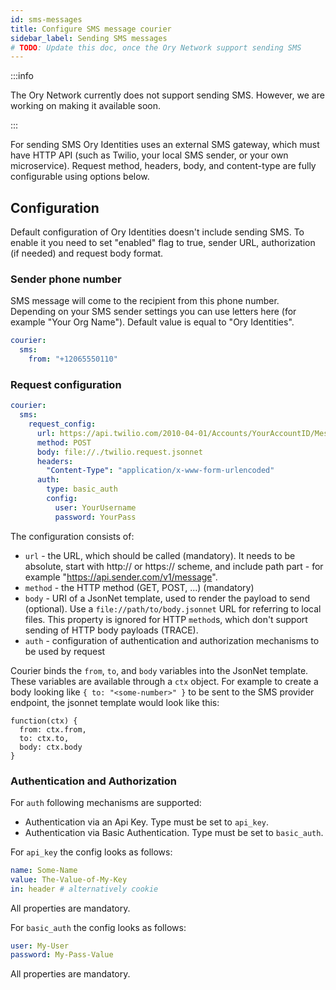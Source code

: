 ```yaml
---
id: sms-messages
title: Configure SMS message courier
sidebar_label: Sending SMS messages
# TODO: Update this doc, once the Ory Network support sending SMS
---
```


:::info

The Ory Network currently does not support sending SMS. However, we are working on making it available soon.

:::

For sending SMS Ory Identities uses an external SMS gateway, which must have HTTP API (such as Twilio, your local SMS sender, or
your own microservice). Request method, headers, body, and content-type are fully configurable using options below.

## Configuration

Default configuration of Ory Identities doesn't include sending SMS. To enable it you need to set "enabled" flag to true, sender
URL, authorization (if needed) and request body format.

### Sender phone number

SMS message will come to the recipient from this phone number. Depending on your SMS sender settings you can use letters here (for
example "Your Org Name"). Default value is equal to "Ory Identities".

```yaml title="config.yml"
courier:
  sms:
    from: "+12065550110"
```

### Request configuration

```yaml title="config.yml"
courier:
  sms:
    request_config:
      url: https://api.twilio.com/2010-04-01/Accounts/YourAccountID/Messages.json
      method: POST
      body: file://./twilio.request.jsonnet
      headers:
        "Content-Type": "application/x-www-form-urlencoded"
      auth:
        type: basic_auth
        config:
          user: YourUsername
          password: YourPass
```

The configuration consists of:

- `url` - the URL, which should be called (mandatory). It needs to be absolute, start with http:// or https:// scheme, and include
  path part - for example "https://api.sender.com/v1/message".
- `method` - the HTTP method (GET, POST, ...) (mandatory)
- `body` - URI of a JsonNet template, used to render the payload to send (optional). Use a `file://path/to/body.jsonnet` URL for
  referring to local files. This property is ignored for HTTP `method`s, which don't support sending of HTTP body payloads
  (TRACE).
- `auth` - configuration of authentication and authorization mechanisms to be used by request

Courier binds the `from`, `to`, and `body` variables into the JsonNet template. These variables are available through a `ctx`
object. For example to create a body looking like `{ to: "<some-number>" }` to be sent to the SMS provider endpoint, the jsonnet
template would look like this:

```jsonnet
function(ctx) {
  from: ctx.from,
  to: ctx.to,
  body: ctx.body
}
```

### Authentication and Authorization

For `auth` following mechanisms are supported:

- Authentication via an Api Key. Type must be set to `api_key`.
- Authentication via Basic Authentication. Type must be set to `basic_auth`.

For `api_key` the config looks as follows:

```yaml
name: Some-Name
value: The-Value-of-My-Key
in: header # alternatively cookie
```

All properties are mandatory.

For `basic_auth` the config looks as follows:

```yaml
user: My-User
password: My-Pass-Value
```

All properties are mandatory.
